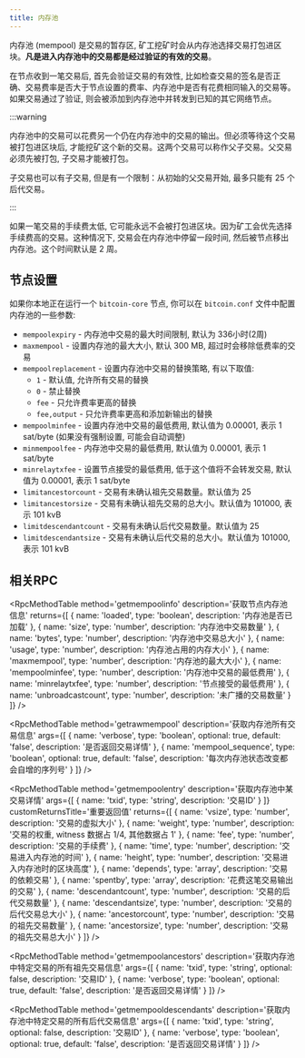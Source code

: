 ```yaml
---
title: 内存池
---
```


<MempoolOverview />

内存池 (mempool) 是交易的暂存区, 矿工挖矿时会从内存池选择交易打包进区块。**凡是进入内存池中的交易都是经过验证的有效的交易**。

在节点收到一笔交易后, 首先会验证交易的有效性, 比如检查交易的签名是否正确、交易费率是否大于节点设置的费率、内存池中是否有花费相同输入的交易等。如果交易通过了验证, 则会被添加到内存池中并转发到已知的其它网络节点。

:::warning

内存池中的交易可以花费另一个仍在内存池中的交易的输出。但必须等待这个交易被打包进区块后, 才能挖矿这个新的交易。这两个交易可以称作父子交易。父交易必须先被打包, 子交易才能被打包。

子交易也可以有子交易, 但是有一个限制：从初始的父交易开始, 最多只能有 25 个后代交易。

:::

如果一笔交易的手续费太低, 它可能永远不会被打包进区块。因为矿工会优先选择手续费高的交易。这种情况下, 交易会在内存池中停留一段时间, 然后被节点移出内存池。这个时间默认是 2 周。

## 节点设置

如果你本地正在运行一个 `bitcoin-core` 节点, 你可以在 `bitcoin.conf` 文件中配置内存池的一些参数:

- `mempoolexpiry` - 内存池中交易的最大时间限制, 默认为 336小时(2周)
- `maxmempool` - 设置内存池的最大大小, 默认 300 MB, 超过时会移除低费率的交易
- `mempoolreplacement` - 设置内存池中交易的替换策略, 有以下取值:
  - `1` - 默认值, 允许所有交易的替换
  - `0` - 禁止替换
  - `fee` - 只允许费率更高的替换
  - `fee,output` - 只允许费率更高和添加新输出的替换
- `mempoolminfee` - 设置内存池中交易的最低费用, 默认值为 0.00001, 表示 1 sat/byte (如果没有强制设置, 可能会自动调整)
- `minmempoolfee` - 内存池中交易的最低费用, 默认值为 0.00001, 表示 1 sat/byte
- `minrelaytxfee` - 设置节点接受的最低费用, 低于这个值将不会转发交易, 默认值为 0.00001, 表示 1 sat/byte
- `limitancestorcount` - 交易有未确认祖先交易数量。默认值为 25
- `limitancestorsize` - 交易有未确认祖先交易的总大小。默认值为 101000, 表示 101 kvB
- `limitdescendantcount` - 交易有未确认后代交易数量。默认值为 25
- `limitdescendantsize` - 交易有未确认后代交易的总大小。默认值为 101000, 表示 101 kvB

## 相关RPC

<RpcMethodTable
  method='getmempoolinfo'
  description='获取节点内存池信息'
  returns={[
    { name: 'loaded', type: 'boolean', description: '内存池是否已加载' },
    { name: 'size', type: 'number', description: '内存池中交易数量' },
    { name: 'bytes', type: 'number', description: '内存池中交易总大小' },
    { name: 'usage', type: 'number', description: '内存池占用的内存大小' },
    { name: 'maxmempool', type: 'number', description: '内存池的最大大小' },
    {
      name: 'mempoolminfee',
      type: 'number',
      description: '内存池中交易的最低费用'
    },
    {
      name: 'minrelaytxfee',
      type: 'number',
      description: '节点接受的最低费用'
    },
    {
      name: 'unbroadcastcount',
      type: 'number',
      description: '未广播的交易数量'
    }
  ]}
/>

<RpcMethodTable
  method='getrawmempool'
  description='获取内存池所有交易信息'
  args={[
    {
      name: 'verbose',
      type: 'boolean',
      optional: true,
      default: 'false',
      description: '是否返回交易详情'
    },
    {
      name: 'mempool_sequence',
      type: 'boolean',
      optional: true,
      default: 'false',
      description: '每次内存池状态改变都会自增的序列号'
    }
  ]}
/>

<RpcMethodTable
  method='getmempoolentry'
  description='获取内存池中某交易详情'
  args={[
    {
      name: 'txid',
      type: 'string',
      description: '交易ID'
    }
  ]}
  customReturnsTitle='重要返回值'
  returns={[
    {
      name: 'vsize',
      type: 'number',
      description: '交易的虚拟大小'
    },
    {
      name: 'weight',
      type: 'number',
      description: '交易的权重, witness 数据占 1/4, 其他数据占 1'
    },
    {
      name: 'fee',
      type: 'number',
      description: '交易的手续费'
    },
    {
      name: 'time',
      type: 'number',
      description: '交易进入内存池的时间'
    },
    {
      name: 'height',
      type: 'number',
      description: '交易进入内存池时的区块高度'
    },
    {
      name: 'depends',
      type: 'array',
      description: '交易的依赖交易'
    },
    {
      name: 'spentby',
      type: 'array',
      description: '花费这笔交易输出的交易'
    },
    {
      name: 'descendantcount',
      type: 'number',
      description: '交易的后代交易数量'
    },
    {
      name: 'descendantsize',
      type: 'number',
      description: '交易的后代交易总大小'
    },
    {
      name: 'ancestorcount',
      type: 'number',
      description: '交易的祖先交易数量'
    },
    {
      name: 'ancestorsize',
      type: 'number',
      description: '交易的祖先交易总大小'
    }
  ]}
/>

<RpcMethodTable
  method='getmempoolancestors'
  description='获取内存池中特定交易的所有祖先交易信息'
  args={[
    {
      name: 'txid',
      type: 'string',
      optional: false,
      description: '交易ID'
    },
    {
      name: 'verbose',
      type: 'boolean',
      optional: true,
      default: 'false',
      description: '是否返回交易详情'
    }
  ]}
/>

<RpcMethodTable
  method='getmempooldescendants'
  description='获取内存池中特定交易的所有后代交易信息'
  args={[
    {
      name: 'txid',
      type: 'string',
      optional: false,
      description: '交易ID'
    },
    {
      name: 'verbose',
      type: 'boolean',
      optional: true,
      default: 'false',
      description: '是否返回交易详情'
    }
  ]}
/>
